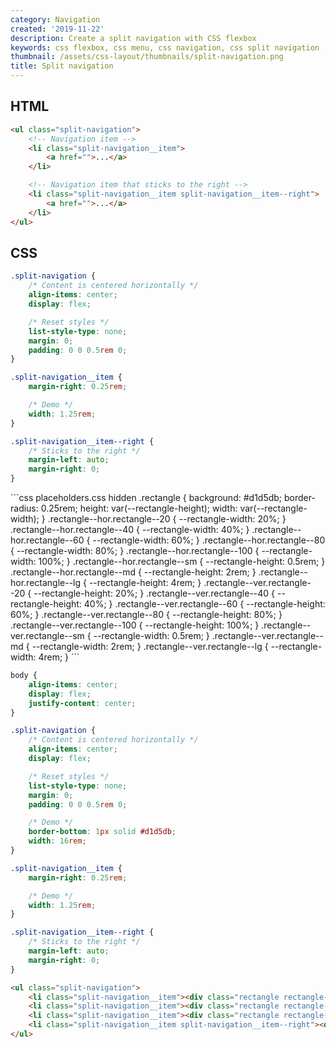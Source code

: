 ```yaml
---
category: Navigation
created: '2019-11-22'
description: Create a split navigation with CSS flexbox
keywords: css flexbox, css menu, css navigation, css split navigation
thumbnail: /assets/css-layout/thumbnails/split-navigation.png
title: Split navigation
---
```


## HTML

```html
<ul class="split-navigation">
    <!-- Navigation item -->
    <li class="split-navigation__item">
        <a href="">...</a>
    </li>

    <!-- Navigation item that sticks to the right -->
    <li class="split-navigation__item split-navigation__item--right">
        <a href="">...</a>
    </li>
</ul>
```

## CSS

```css
.split-navigation {
    /* Content is centered horizontally */
    align-items: center;
    display: flex;

    /* Reset styles */
    list-style-type: none;
    margin: 0;
    padding: 0 0 0.5rem 0;
}

.split-navigation__item {
    margin-right: 0.25rem;

    /* Demo */
    width: 1.25rem;
}

.split-navigation__item--right {
    /* Sticks to the right */
    margin-left: auto;
    margin-right: 0;
}
```

<Playground>
```css placeholders.css hidden
.rectangle {
    background: #d1d5db;
    border-radius: 0.25rem;
    height: var(--rectangle-height);
    width: var(--rectangle-width);
}
.rectangle--hor.rectangle--20 {
    --rectangle-width: 20%;
}
.rectangle--hor.rectangle--40 {
    --rectangle-width: 40%;
}
.rectangle--hor.rectangle--60 {
    --rectangle-width: 60%;
}
.rectangle--hor.rectangle--80 {
    --rectangle-width: 80%;
}
.rectangle--hor.rectangle--100 {
    --rectangle-width: 100%;
}
.rectangle--hor.rectangle--sm {
    --rectangle-height: 0.5rem;
}
.rectangle--hor.rectangle--md {
    --rectangle-height: 2rem;
}
.rectangle--hor.rectangle--lg {
    --rectangle-height: 4rem;
}
.rectangle--ver.rectangle--20 {
    --rectangle-height: 20%;
}
.rectangle--ver.rectangle--40 {
    --rectangle-height: 40%;
}
.rectangle--ver.rectangle--60 {
    --rectangle-height: 60%;
}
.rectangle--ver.rectangle--80 {
    --rectangle-height: 80%;
}
.rectangle--ver.rectangle--100 {
    --rectangle-height: 100%;
}
.rectangle--ver.rectangle--sm {
    --rectangle-width: 0.5rem;
}
.rectangle--ver.rectangle--md {
    --rectangle-width: 2rem;
}
.rectangle--ver.rectangle--lg {
    --rectangle-width: 4rem;
}
```

```css styles.css hidden
body {
    align-items: center;
    display: flex;
    justify-content: center;
}

.split-navigation {
    /* Content is centered horizontally */
    align-items: center;
    display: flex;

    /* Reset styles */
    list-style-type: none;
    margin: 0;
    padding: 0 0 0.5rem 0;

    /* Demo */
    border-bottom: 1px solid #d1d5db;
    width: 16rem;
}

.split-navigation__item {
    margin-right: 0.25rem;

    /* Demo */
    width: 1.25rem;
}

.split-navigation__item--right {
    /* Sticks to the right */
    margin-left: auto;
    margin-right: 0;
}
```

```html index.html hidden
<ul class="split-navigation">
    <li class="split-navigation__item"><div class="rectangle rectangle--hor rectangle--sm rectangle--100"></div></li>
    <li class="split-navigation__item"><div class="rectangle rectangle--hor rectangle--sm rectangle--100"></div></li>
    <li class="split-navigation__item"><div class="rectangle rectangle--hor rectangle--sm rectangle--100"></div></li>
    <li class="split-navigation__item split-navigation__item--right"><div class="rectangle rectangle--hor rectangle--sm rectangle--100"></div></li>
</ul>
```
</Playground>
